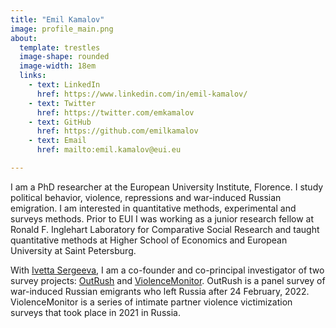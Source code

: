 ```yaml
---
title: "Emil Kamalov"
image: profile_main.png
about: 
  template: trestles
  image-shape: rounded
  image-width: 18em
  links:
    - text: LinkedIn
      href: https://www.linkedin.com/in/emil-kamalov/
    - text: Twitter
      href: https://twitter.com/emkamalov
    - text: GitHub
      href: https://github.com/emilkamalov
    - text: Email
      href: mailto:emil.kamalov@eui.eu

---
```

I am a PhD researcher at the European University Institute, Florence. I study political behavior, violence, repressions and war-induced Russian emigration. I am interested in quantitative methods, experimental and surveys methods. Prior to EUI I was working as a junior research fellow at Ronald F. Inglehart Laboratory for Comparative Social Research and taught quantitative methods at Higher School of Economics and European University at Saint Petersburg.

With [Ivetta Sergeeva](https://www.eui.eu/people?id=ivetta-sergeeva), I am a co-founder and co-principal investigator of two survey projects: [OutRush](https://outrush.io/eng) and [ViolenceMonitor](https://violencemonitor.org/). OutRush is a panel survey of war-induced Russian emigrants who left Russia after 24 February, 2022. ViolenceMonitor is a series of intimate partner violence victimization surveys that took place in 2021 in Russia.


